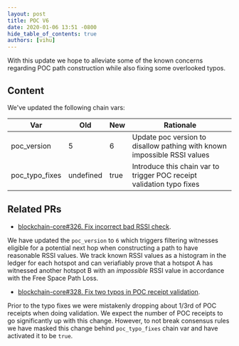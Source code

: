 ```yaml
---
layout: post
title: POC V6
date: 2020-01-06 13:51 -0800
hide_table_of_contents: true
authors: [vihu]
---
```


With this update we hope to alleviate some of the known concerns regarding POC path construction
while also fixing some overlooked typos.

<!--truncate-->

## Content

We've updated the following chain vars:

| Var            | Old       | New  | Rationale                                                                |
| -------------- | --------- | ---- | ------------------------------------------------------------------------ |
| poc_version    | 5         | 6    | Update poc version to disallow pathing with known impossible RSSI values |
| poc_typo_fixes | undefined | true | Introduce this chain var to trigger POC receipt validation typo fixes    |

## Related PRs

- [blockchain-core#326. Fix incorrect bad RSSI check](https://github.com/helium/blockchain-core/pull/326).

We have updated the `poc_version` to `6` which triggers filtering witnesses eligible for a potential
next hop when constructing a path to have reasonable RSSI values. We track known RSSI values as a
histogram in the ledger for each hotspot and can veriafiably prove that a hotspot A has witnessed
another hotspot B with an _impossible_ RSSI value in accordance with the Free Space Path Loss.

- [blockchain-core#328. Fix two typos in POC receipt validation](https://github.com/helium/blockchain-core/pull/328).

Prior to the typo fixes we were mistakenly dropping about 1/3rd of POC receipts when doing
validation. We expect the number of POC receipts to go significantly up with this change. However,
to not break consensus rules we have masked this change behind `poc_typo_fixes` chain var and have
activated it to be `true`.
